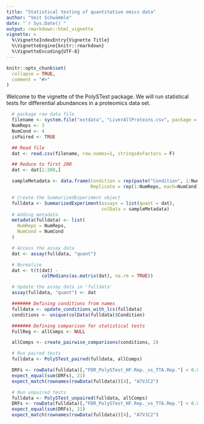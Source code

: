 ```yaml
---
title: "Statistical testing of quantitative omics data"
author: "Veit Schwämmle"
date: "`r Sys.Date()`"
output: rmarkdown::html_vignette
vignette: >
  %\VignetteIndexEntry{Vignette Title}
  %\VignetteEngine{knitr::rmarkdown}
  %\VignetteEncoding{UTF-8}
---
```


```r
knitr::opts_chunk$set(
  collapse = TRUE,
  comment = "#>"
)
```

Welcome to the vignette of the PolySTest package. We will run statistical tests for differential abundances in a proteomics data set. 


```r
  # package raw data file
  filename <- system.file("extdata", "LiverAllProteins.csv", package = "PolySTest")
  NumReps <- 3
  NumCond <- 4
  isPaired <- TRUE

  ## Read file
  dat <- read.csv(filename, row.names=1, stringsAsFactors = F)

  ## Reduce to first 200
  dat <- dat[1:200,]

  sampleMetadata <- data.frame(Condition = rep(paste("Condition", 1:NumCond), NumReps),
                               Replicate = rep(1:NumReps, each=NumCond))

  # Create the SummarizedExperiment object
  fulldata <- SummarizedExperiment(assays = list(quant = dat),
                                   colData = sampleMetadata)
  # Adding metadata
  metadata(fulldata) <- list(
    NumReps = NumReps,
    NumCond = NumCond
  )

  # Access the assay data
  dat <- assay(fulldata, "quant")

  # Normalize
  dat <- t(t(dat) -
             colMedians(as.matrix(dat), na.rm = TRUE))

  # Update the assay data in 'fulldata'
  assay(fulldata, "quant") <- dat

  ####### Defining conditions from names
  fulldata <- update_conditions_with_lcs(fulldata)
  conditions <- unique(colData(fulldata)$Condition)

  ####### Defining comparison for statistical tests
  FullReg <- allComps <- NULL

  allComps <- create_pairwise_comparisons(conditions, 2)

  # Run paired tests
  fulldata <- PolySTest_paired(fulldata, allComps)

  DRFs <- rowData(fulldata)[,"FDR_PolySTest_HF.Rep._vs_TTA.Rep."] < 0.01
  expect_equal(sum(DRFs), 21)
  expect_match(rownames(rowData(fulldata))[4], "A7VJC2")

  # Run unpaired tests
  fulldata <- PolySTest_unpaired(fulldata, allComps)
  DRFs <- rowData(fulldata)[,"FDR_PolySTest_HF.Rep._vs_TTA.Rep."] < 0.01
  expect_equal(sum(DRFs), 21)
  expect_match(rownames(rowData(fulldata))[4], "A7VJC2")

```

